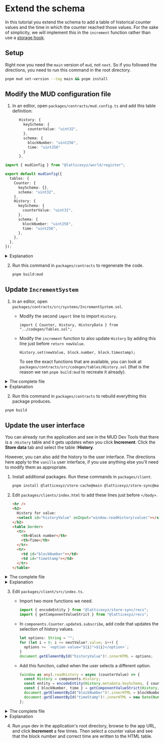 
# Extend the schema

In this tutorial you extend the schema to add a table of historical counter values and the time in which the counter reached those values.
For the sake of simplicity, we will implement this in the `increment` function rather than use a [storage hook](/store/advanced-features#storage-hooks).

## Setup

Right now you need the `main` version of `mud`, not `next`.
So if you followed the directions, you need to run this command in the root directory.

```sh
pnpm mud set-version --tag main && pnpm install
```

## Modify the MUD configuration file

1. In an editor, open `packages/contracts/mud.config.ts` and add this table definition:

   ```ts
      History: {
        keySchema: {
          counterValue: "uint32",
        },
        schema: {
          blockNumber: "uint256",
          time: "uint256"
        }
      },
   ```

<CollapseCode>

```ts filename="mud.config.ts" showLineNumbers
import { mudConfig } from "@latticexyz/world/register";

export default mudConfig({
  tables: {
    Counter: {
      keySchema: {},
      schema: "uint32",
    },
    History: {
      keySchema: {
        counterValue: "uint32",
      },
      schema: {
        blockNumber: "uint256",
        time: "uint256",
      },
    },
  },
});
```

</CollapseCode>

<details>
<summary>Explanation</summary>

A MUD table has two schemas:

- `keySchema`, the key used to find entries
- `schema`, the value in the entry

Each schema is represented is a structure with field names as keys, and the appropriate [Solidity data types](https://docs.soliditylang.org/en/latest/types.html) as their values.

In this case, the counter value is represented as a 32 bit unsigned integer, because that is what `Counter` uses.
The block number and time are both the results of opcodes, so they are represented by the standard Solidity data type, `uint256` (unsigned 256 bit integer).

</details>

2. Run this command in `packages/contracts` to regenerate the code.

   ```sh
   pnpm build:mud
   ```

## Update `IncrementSystem`

1. In an editor, open `packages/contracts/src/systems/IncrementSystem.sol`.

   - Modify the second `import` line to import `History`.

     ```solidity
     import { Counter, History, HistoryData } from "../codegen/Tables.sol";
     ```

   - Modify the `increment` function to also update `History` by adding this line just before `return newValue`.

     ```solidity
     History.set(newValue, block.number, block.timestamp);
     ```

     To see the exact functions that are available, you can look at `packages/contracts/src/codegen/tables/History.sol` (that is the reason we ran `pnpm build:mud` to recreate it already).

<details>
   <summary>
     The complete file
   </summary>

     ```solidity
     // SPDX-License-Identifier: MIT
     pragma solidity >=0.8.0;

     import { System } from "@latticexyz/world/src/System.sol";
     import { Counter, History, HistoryData } from "../codegen/Tables.sol";

     contract IncrementSystem is System {
       function increment() public returns (uint32) {
         uint32 counter = Counter.get();
         uint32 newValue = counter + 1;
         Counter.set(newValue);
         History.set(newValue, block.number, block.timestamp);
         return newValue;
       }
     }
     ```

</details>

<details>
<summary>Explanation</summary>

```solidity
import { Counter, History, HistoryData } from "../codegen/Tables.sol";
```

When a table has multiple fields in the value schema, MUD generates a [Solidity data structure](https://www.tutorialspoint.com/solidity/solidity_structs.htm) to hold a full value.
Here is `HistoryData`, copied from `packages/contract/src/codegen/History.sol`.

```solidity
struct HistoryData {
  uint256 blockNumber;
  uint256 time;
}
```

Note that `IncrementSystem` doesn't need to use `HistoryData`, because it only writes to history, it doesn't read from it.
However, this is part of manipulating the schema and therefore included in this tutorial.

```solidity
History.set(newValue, block.number, block.timestamp);
```

Set the value.
All MUD tables have a `<table>.set` function with the parameters being the key schema fields in order and then the value schema fields in order.

</details>

2. Run this command in `packages/contracts` to rebuild everything this package produces.

```sh
pnpm build
```

## Update the user interface

You can already run the application and see in the MUD Dev Tools that there is a `:History` table and it gets updates when you click **Increment**.
Click the **Store data** tab and select the table **:History**.

However, you can also add the history to the user interface.
The directions here apply to the `vanilla` user interface, if you use anything else you'll need to modify them as appropriate.

1. Install additional packages.
   Run these commands in `packages/client`.

   ```sh
   pnpm install @latticexyz/store-cache@main @latticexyz/store-sync@main
   ```

1. Edit `packages/clients/index.html` to add these lines just before `</body>`.

   ```html
   <hr />
   <h2>
     History for value:
     <select id="historyValue" onInput="window.readHistory(value)"></select>
   </h2>
   <table border>
     <tr>
       <th>Block number</th>
       <th>Time</th>
     </tr>
     <tr>
       <td id="blockNumber"></td>
       <td id="timeStamp"></td>
     </tr>
   </table>
   ```

<details>
  <summary>The complete file</summary>
  ```html
<!DOCTYPE html>
<html lang="en">
  <head>
    <meta charset="UTF-8" />
    <meta name="viewport" content="width=device-width, initial-scale=1.0" />
    <title>a minimal MUD client</title>
  </head>
  <body>
    <script type="module" src="/src/index.ts"></script>
    <div>Counter: <span id="counter">0</span></div>
    <button onclick="window.increment()">Increment</button>
    <hr />
    <h2>
      History for value:
      <select id="historyValue" onInput="window.readHistory(value)"></select>
    </h2>
    <table border>
      <tr>
        <th>Block number</th>
        <th>Time</th>
      </tr>
      <tr>
        <td id="blockNumber"></td>
        <td id="timeStamp"></td>
      </tr>
    </table>
  </body>
</html>  
  ```
</details>

<details>
<summary>Explanation</summary>

```html
<hr />
<h2>
  History for value:
  <select id="historyValue" onInput="window.readHistory(value)"></select>
</h2>
```

This is the [input field](https://www.w3schools.com/tags/tag_select.asp) that lets the user select which counter value they'd like to get information about.
The `id` attribute will be used by `packages/client/src/index.ts` to set the options. The `onInput` attribute is the JavaScript code to execute when the value changes.

```html
<table border></table>
```

A standard [HTML table](https://www.w3schools.com/html/html_tables.asp).

```html
<tr>
  <th>Block number</th>
  <th>Time</th>
</tr>
<tr>
  <td id="blockNumber"></td>
  <td id="timeStamp"></td>
</tr>
```

A location for the values, which will be set by `window.readHistory` in `index.ts`.

```html
     </tr>
   </table>
```

Terminate the row and the table in general.

</details>

3. Edit `packages/client/src/index.ts`.

   - Import two more functions we need.

     ```typescript
     import { encodeEntity } from "@latticexyz/store-sync/recs";
     import { getComponentValueStrict } from "@latticexyz/recs";
     ```

   - In `components.Counter.update$.subscribe`, add code that updates the selection of history values.

     ```typescript
     let options: String = "";
     for (let i = 0; i <= nextValue?.value; i++) {
       options += `<option value="${i}">${i}</option>`;
     }
     document.getElementById("historyValue")!.innerHTML = options;
     ```

   - Add this function, called when the user selects a different option.

     ```typescript
     (window as any).readHistory = async (counterValue) => {
       const History = components.History;
       const entity = encodeEntity(History.metadata.keySchema, { counterValue });
       const { blockNumber, time } = getComponentValueStrict(History, entity);
       document.getElementById("blockNumber")!.innerHTML = blockNumber;
       document.getElementById("timeStamp")!.innerHTML = new Date(Number(time) * 1000);
     };
     ```

<details>
<summary>The complete file</summary>

```ts
import { mount as mountDevTools } from "@latticexyz/dev-tools";
import { setup } from "./mud/setup";
import { encodeEntity } from "@latticexyz/store-sync/recs";
import { getComponentValueStrict } from "@latticexyz/recs";

const {
    components,
    systemCalls: { increment },
} = await setup();

// Components expose a stream that triggers when the component is updated.
components.Counter.update$.subscribe((update) => {
    const [nextValue, prevValue] = update.value;
    console.log("Counter updated", update, { nextValue, prevValue });
    document.getElementById("counter")!.innerHTML =
        String(nextValue?.value ?? "unset");

    let options: String = "";
    for (let i = 0; i <= nextValue?.value; i++) {
        options += `<option value="${i}">${i}</option>`;
    }
    document.getElementById("historyValue")!.innerHTML = options;

});

// Just for demonstration purposes: we create a global function that can be
// called to invoke the Increment system contract via the world.
// (See IncrementSystem.sol)
(window as any).increment = async () => {
    console.log("new counter value:", await increment());
};

(window as any).readHistory = async counterValue => {
    const History = components.History
    const entity = encodeEntity(History.metadata.keySchema, { counterValue });
    const { blockNumber, time } = getComponentValueStrict(History, entity);
    document.getElementById("blockNumber")!.innerHTML = blockNumber
    document.getElementById("timeStamp")!.innerHTML =
        new Date(parseInt(Number(time) \* 1000)
}

mountDevTools();
```

</details>

<details>
<summary>Explanation</summary>

```typescript
let options: String = "";
```

Create `options` as an empty string.
This is the way you define a variable in TypeScript: `let <variable name>: <type>`.
Here we initialize it to the empty string.

```typescript
for (let i = 0; i <= nextValue?.value; i++) {
  options += `<option value="${i}">${i}</option>`;
}
```

Create the list of options.

```typescript
document.getElementById("historyValue")!.innerHTML = options;
```

Set the internal HTML of the `historyValue` HTML tag to `options`.
Notice the exclamation mark (`!`).
`document.getElementById` may return either a tag that can be changed, or an empty value (if the parameter is not an id of any of the HTML tags).
We know that `historyValue` exists in the HTML, but the TypeScript compiler does not.
This exclamation point tells the compiler that it's OK, there will be a real value there.
[See here for additional information](https://blog.logrocket.com/understanding-exclamation-mark-typescript/).

```typescript
(window as any).readHistory = async counterValue => {
  const History = components.History
  const entity = encodeEntity(History.metadata.keySchema, { counterValue });
```

`encodeEntity` creates a key in the format that MUD uses, which is based on [ABI argument encoding](https://docs.soliditylang.org/en/latest/abi-spec.html#argument-encoding).

```typescript
const { blockNumber, time } = getComponentValueStrict(History, entity);
```

Read the actual data.

```typescript
document.getElementById("blockNumber")!.innerHTML = blockNumber;
```

Update the value in the HTML table.

```typescript
  document.getElementById("timeStamp")!.innerHTML =
    new Date(parseInt(Number(time) * 1000)
}
```

Solidity uses [Unix time](https://en.wikipedia.org/wiki/Unix_time).
JavaScript uses a similar system, but it measures times in milliseconds.
So to get a readable date, we take the time (which is a [`BigInt`](https://www.w3schools.com/js/js_bigint.asp)), multiply it by a thousand, and then convert it to a [`Date`](https://www.w3schools.com/jsref/jsref_obj_date.asp) object.

</details>

4. Run `pnpm` dev in the application's root directory, browse to the app URL, and click **Increment** a few times.
   Then select a counter value and see that the block number and correct time are written to the HTML table.
